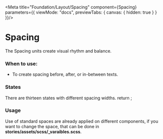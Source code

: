 
<Meta title="Foundation/Layout/Spacing" component={Spacing} parameters={{
    viewMode: "docs",
    previewTabs: {
      canvas: { hidden: true }
    }
  }}/>

<style>{`
  #story--foundation-icons--icons p {
    font-size: 14px;
    margin-top: 10px;
  } 
`}</style>

# Spacing
The Spacing units create visual rhythm and balance.

### When to use:
- To create spacing before, after, or in-between texts.

### States
There are thirteen states with different spacing widths.
<Canvas>
  <Story name="Spacing">
    return <Spacing></Spacing>;
  </Story>
</Canvas>

### Usage
Use of standard spaces are already applied on different components, if you want to change the space, that can be done in **stories/assets/scss/_varaibles.scss**.


